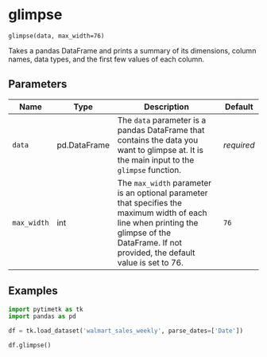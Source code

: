 # glimpse { #pytimetk.glimpse }

`glimpse(data, max_width=76)`

Takes a pandas DataFrame and prints a summary of
its dimensions, column names, data types, and the first few values of each column.

## Parameters

| Name        | Type         | Description                                                                                                                                                                                   | Default    |
|-------------|--------------|-----------------------------------------------------------------------------------------------------------------------------------------------------------------------------------------------|------------|
| `data`      | pd.DataFrame | The `data` parameter is a pandas DataFrame that contains the data you want to glimpse at. It is the main input to the `glimpse` function.                                                     | _required_ |
| `max_width` | int          | The `max_width` parameter is an optional parameter that specifies the maximum width of each line when printing the glimpse of the DataFrame. If not provided, the default value is set to 76. | `76`       |

## Examples

```python
import pytimetk as tk
import pandas as pd

df = tk.load_dataset('walmart_sales_weekly', parse_dates=['Date'])

df.glimpse()
```